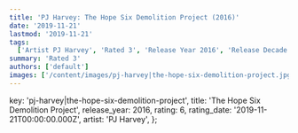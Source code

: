 ```yaml
---
title: 'PJ Harvey: The Hope Six Demolition Project (2016)'
date: '2019-11-21'
lastmod: '2019-11-21'
tags:
  ['Artist PJ Harvey', 'Rated 3', 'Release Year 2016', 'Release Decade 2010']
summary: 'Rated 3'
authors: ['default']
images: ['/content/images/pj-harvey|the-hope-six-demolition-project.jpg']
---
```


  key: 'pj-harvey|the-hope-six-demolition-project',
  title: 'The Hope Six Demolition Project',
  release_year: 2016,
  rating: 6,
  rating_date: '2019-11-21T00:00:00.000Z',
  artist: 'PJ Harvey',
};

<MusicRating data={data} />
